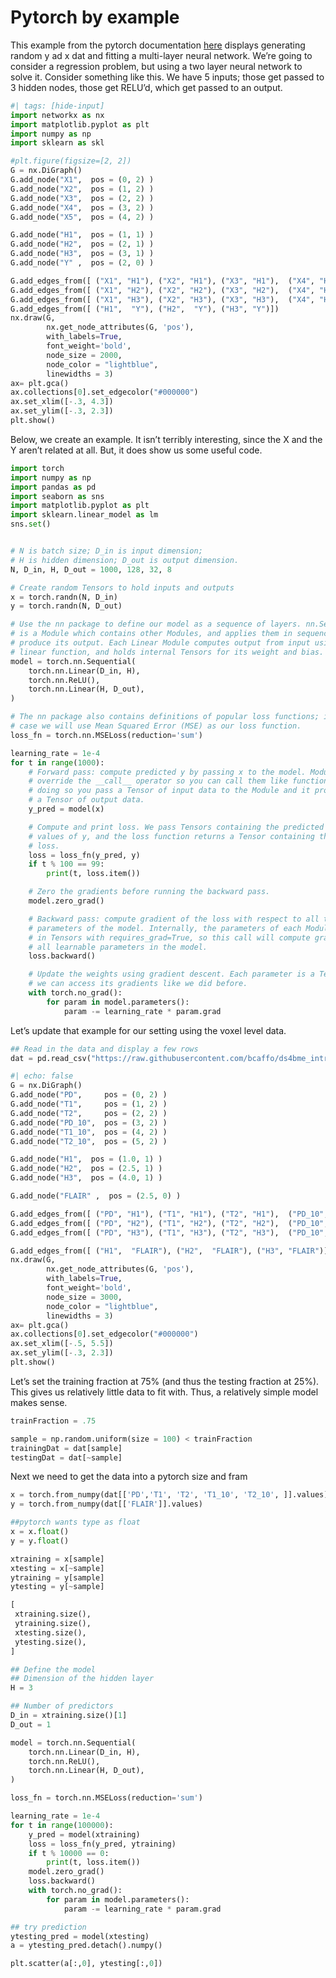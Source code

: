 # Pytorch by example

This example from the pytorch documentation [here](https://pytorch.org/tutorials/beginner/pytorch_with_examples.html) displays generating random y ad x dat and fitting a multi-layer neural network. We're going to consider a regression problem, but using a two layer neural network to solve it. Consider something like this. We have 5 inputs; those get passed to 3 hidden nodes, those get RELU'd, which get passed to an output.

```python
#| tags: [hide-input]
import networkx as nx
import matplotlib.pyplot as plt
import numpy as np
import sklearn as skl

#plt.figure(figsize=[2, 2])
G = nx.DiGraph()
G.add_node("X1",  pos = (0, 2) )
G.add_node("X2",  pos = (1, 2) )
G.add_node("X3",  pos = (2, 2) )
G.add_node("X4",  pos = (3, 2) )
G.add_node("X5",  pos = (4, 2) )

G.add_node("H1",  pos = (1, 1) )
G.add_node("H2",  pos = (2, 1) )
G.add_node("H3",  pos = (3, 1) )
G.add_node("Y" ,  pos = (2, 0) )

G.add_edges_from([ ("X1", "H1"), ("X2", "H1"), ("X3", "H1"),  ("X4", "H1"), ("X5", "H1")])
G.add_edges_from([ ("X1", "H2"), ("X2", "H2"), ("X3", "H2"),  ("X4", "H2"), ("X5", "H2")])
G.add_edges_from([ ("X1", "H3"), ("X2", "H3"), ("X3", "H3"),  ("X4", "H3"), ("X5", "H3")])
G.add_edges_from([ ("H1",  "Y"), ("H2",  "Y"), ("H3", "Y")])
nx.draw(G, 
        nx.get_node_attributes(G, 'pos'), 
        with_labels=True, 
        font_weight='bold', 
        node_size = 2000,
        node_color = "lightblue",
        linewidths = 3)
ax= plt.gca()
ax.collections[0].set_edgecolor("#000000")
ax.set_xlim([-.3, 4.3])
ax.set_ylim([-.3, 2.3])
plt.show()
```

Below, we create an example. It isn't terribly interesting, since the X and the Y aren't related at all. But, it does show us some useful code.

```python
import torch
import numpy as np
import pandas as pd
import seaborn as sns
import matplotlib.pyplot as plt
import sklearn.linear_model as lm
sns.set()


# N is batch size; D_in is input dimension;
# H is hidden dimension; D_out is output dimension.
N, D_in, H, D_out = 1000, 128, 32, 8

# Create random Tensors to hold inputs and outputs
x = torch.randn(N, D_in)
y = torch.randn(N, D_out)

# Use the nn package to define our model as a sequence of layers. nn.Sequential
# is a Module which contains other Modules, and applies them in sequence to
# produce its output. Each Linear Module computes output from input using a
# linear function, and holds internal Tensors for its weight and bias.
model = torch.nn.Sequential(
    torch.nn.Linear(D_in, H),
    torch.nn.ReLU(),
    torch.nn.Linear(H, D_out),
)

# The nn package also contains definitions of popular loss functions; in this
# case we will use Mean Squared Error (MSE) as our loss function.
loss_fn = torch.nn.MSELoss(reduction='sum')

learning_rate = 1e-4
for t in range(1000):
    # Forward pass: compute predicted y by passing x to the model. Module objects
    # override the __call__ operator so you can call them like functions. When
    # doing so you pass a Tensor of input data to the Module and it produces
    # a Tensor of output data.
    y_pred = model(x)

    # Compute and print loss. We pass Tensors containing the predicted and true
    # values of y, and the loss function returns a Tensor containing the
    # loss.
    loss = loss_fn(y_pred, y)
    if t % 100 == 99:
        print(t, loss.item())

    # Zero the gradients before running the backward pass.
    model.zero_grad()

    # Backward pass: compute gradient of the loss with respect to all the learnable
    # parameters of the model. Internally, the parameters of each Module are stored
    # in Tensors with requires_grad=True, so this call will compute gradients for
    # all learnable parameters in the model.
    loss.backward()

    # Update the weights using gradient descent. Each parameter is a Tensor, so
    # we can access its gradients like we did before.
    with torch.no_grad():
        for param in model.parameters():
            param -= learning_rate * param.grad
```

Let's update that example for our setting using the voxel level data.

```python
## Read in the data and display a few rows
dat = pd.read_csv("https://raw.githubusercontent.com/bcaffo/ds4bme_intro/master/data/oasis.csv")
```

```python
#| echo: false
G = nx.DiGraph()
G.add_node("PD",     pos = (0, 2) )
G.add_node("T1",     pos = (1, 2) )
G.add_node("T2",     pos = (2, 2) )
G.add_node("PD_10",  pos = (3, 2) )
G.add_node("T1_10",  pos = (4, 2) )
G.add_node("T2_10",  pos = (5, 2) )

G.add_node("H1",  pos = (1.0, 1) )
G.add_node("H2",  pos = (2.5, 1) )
G.add_node("H3",  pos = (4.0, 1) )

G.add_node("FLAIR" ,  pos = (2.5, 0) )

G.add_edges_from([ ("PD", "H1"), ("T1", "H1"), ("T2", "H1"),  ("PD_10", "H1"), ("T1_10", "H1"), ("T2_10", "H1")])
G.add_edges_from([ ("PD", "H2"), ("T1", "H2"), ("T2", "H2"),  ("PD_10", "H2"), ("T1_10", "H2"), ("T2_10", "H2")])
G.add_edges_from([ ("PD", "H3"), ("T1", "H3"), ("T2", "H3"),  ("PD_10", "H3"), ("T1_10", "H3"), ("T2_10", "H3")])

G.add_edges_from([ ("H1",  "FLAIR"), ("H2",  "FLAIR"), ("H3", "FLAIR")])
nx.draw(G, 
        nx.get_node_attributes(G, 'pos'), 
        with_labels=True, 
        font_weight='bold', 
        node_size = 3000,
        node_color = "lightblue",
        linewidths = 3)
ax= plt.gca()
ax.collections[0].set_edgecolor("#000000")
ax.set_xlim([-.5, 5.5])
ax.set_ylim([-.3, 2.3])
plt.show()
```

Let's set the training fraction at 75% (and thus the testing fraction at 25%). This gives us relatively little data to fit with. Thus, a relatively simple model makes sense.

```python
trainFraction = .75

sample = np.random.uniform(size = 100) < trainFraction
trainingDat = dat[sample]
testingDat = dat[~sample]
```

Next we need to get the data into a pytorch size and fram

```python
x = torch.from_numpy(dat[['PD','T1', 'T2', 'T1_10', 'T2_10', ]].values)
y = torch.from_numpy(dat[['FLAIR']].values)

##pytorch wants type as float
x = x.float()
y = y.float()

xtraining = x[sample]
xtesting = x[~sample]
ytraining = y[sample]
ytesting = y[~sample]

[
 xtraining.size(),
 ytraining.size(),
 xtesting.size(),
 ytesting.size(),
]
```

```python
## Define the model
## Dimension of the hidden layer
H = 3

## Number of predictors
D_in = xtraining.size()[1]
D_out = 1

model = torch.nn.Sequential(
    torch.nn.Linear(D_in, H),
    torch.nn.ReLU(),
    torch.nn.Linear(H, D_out),
)

```

```python
loss_fn = torch.nn.MSELoss(reduction='sum')

learning_rate = 1e-4
for t in range(100000):
    y_pred = model(xtraining)
    loss = loss_fn(y_pred, ytraining)
    if t % 10000 == 0:
        print(t, loss.item())
    model.zero_grad()
    loss.backward()
    with torch.no_grad():
        for param in model.parameters():
            param -= learning_rate * param.grad
```

```python
## try prediction
ytesting_pred = model(xtesting)
a = ytesting_pred.detach().numpy()

plt.scatter(a[:,0], ytesting[:,0])
```

